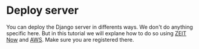 # Deploy server

You can deploy the Django server in differents ways. We don't do anything specific here. But in this tutorial we will explane how to do so using [ZEIT Now](https://zeit.co/) and [AWS](https://aws.amazon.com/). Make sure you are registered there.
